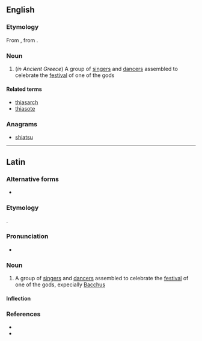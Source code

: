 ==English==

===Etymology===
From {{etyl|la|en}}, from {{der|en|grc|θίασος}}.

===Noun===
{{en-noun|thiasi}}

# (''in Ancient Greece'') A group of [[singer]]s and [[dancer]]s assembled to celebrate the [[festival]] of one of the gods

====Related terms====
* [[thiasarch]]
* [[thiasote]]

===Anagrams===
* [[shiatsu#English|shiatsu]]

----

==Latin==

===Alternative forms===
* {{alter|la|thyasus}}

===Etymology===
{{bor|la|grc|θῐ́ᾰσος}}.

===Pronunciation===
* {{la-IPA}}

===Noun===
{{la-noun|thiasus||thiasī|m|second}}

# A group of [[singer]]s and [[dancer]]s assembled to celebrate the [[festival]] of one of the gods, expecially [[Bacchus]]

====Inflection====
{{la-decl-2nd|thias}}

===References===
* {{R:L&S}}
* {{R:Gaffiot}}